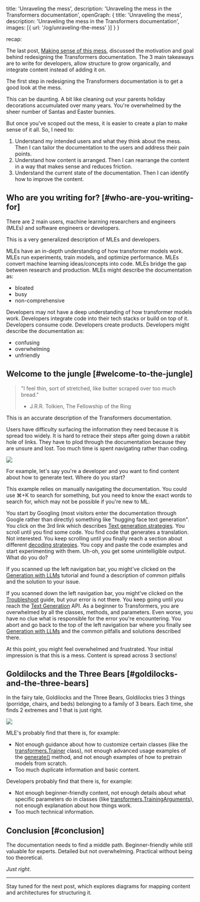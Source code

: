  title: 'Unraveling the mess',
  description: 'Unraveling the mess in the Transformers documentation',
  openGraph: {
    title: 'Unraveling the mess',
    description: 'Unraveling the mess in the Transformers documentation',
    images: [{ url: '/og/unraveling-the-mess' }]
  }
}

<div class="pt-6">
  <p class="text-xs">recap:</p>
  <p class="text-xs">The last post, <a class="underline underline-offset-auto" href="./making-sense-of-this-mess">Making sense of this mess</a>, discussed the motivation and goal behind redesigning the Transformers documentation. The 3 main takeaways are to write for developers, allow structure to grow organically, and integrate content instead of adding it on.</p>
</div>

The first step in redesigning the Transformers documentation is to get a good look at the mess.

This can be daunting. A bit like cleaning out your parents holiday decorations accumulated over many years. You're overwhelmed by the sheer number of Santas and Easter bunnies.

But once you've scoped out the mess, it is easier to create a plan to make sense of it all. So, I need to:

1. Understand my intended users and what they think about the mess. Then I can tailor the documentation to the users and address their pain points.
2. Understand how content is arranged. Then I can rearrange the content in a way that makes sense and reduces friction.
3. Understand the current state of the documentation. Then I can identify how to improve the content.

## Who are you writing for? [#who-are-you-writing-for]

<Tweet
    id="1511347365374009350"
/>

There are 2 main users, <a class="underline decoration-sky-500 decoration-2 underline-offset-4">machine learning researchers and engineers (MLEs)</a> and <a class="underline decoration-green-500 decoration-2 underline-offset-4">software engineers or developers</a>.

<Callout emoji="✦">This is a very generalized description of MLEs and developers.</Callout>

MLEs have an in-depth understanding of how transformer models work. MLEs run experiments, train models, and optimize performance. MLEs convert machine learning ideas/concepts into code. MLEs bridge the gap between research and production. MLEs might describe the documentation as:

* bloated
* busy
* non-comprehensive

Developers may not have a deep understanding of how transformer models work. Developers integrate code into their tech stacks or build on top of it. Developers consume code. Developers create products. Developers might describe the documentation as:

* confusing
* overwhelming
* unfriendly

## Welcome to the jungle [#welcome-to-the-jungle]

> "I feel thin, sort of stretched, like butter scraped over too much bread."
> - J.R.R. Tolkien, The Fellowship of the Ring

This is an accurate description of the Transformers documentation.

Users have difficulty surfacing the information they need because it is spread too widely. It is hard to retrace their steps after going down a rabbit hole of links. They have to plod through the documentation because they are unsure and lost. Too much time is spent navigating rather than coding.

<div class="flex justify-center">
    <img class="rounded-xl" src="https://huggingface.co/datasets/stevhliu/personal-blog/resolve/main/caveman-spongebob.png"/>
</div>

For example, let's say you're a developer and you want to find content about how to generate text. Where do you start?

<Callout emoji="✦">This example relies on manually navigating the documentation. You could use ⌘+K to search for something, but you need to know the exact words to search for, which may not be possible if you're new to ML.</Callout>

You start by Googling (most visitors enter the documentation through Google rather than directly) something like "hugging face text generation". You click on the 3rd link which describes [Text generation strategies](https://hf.co/docs/transformers/generation_strategies). You scroll until you find some code. You find code that generates a translation. Not interested. You keep scrolling until you finally reach a section about different [decoding strategies](https://hf.co/docs/transformers/generation_strategies#decoding-strategies). You copy and paste the code examples and start experimenting with them. Uh-oh, you get some unintelligible output. What do you do?

If you scanned up the left navigation bar, you might've clicked on the [Generation with LLMs](https://hf.co/docs/transformers/llm_tutorial) tutorial and found a description of common pitfalls and the solution to your issue.

If you scanned down the left navigation bar, you might've clicked on the [Troubleshoot](https://hf.co/docs/transformers/troubleshooting) guide, but your error is not there. You keep going until you reach the [Text Generation](https://hf.co/docs/transformers/main_classes/text_generation) API. As a beginner to Transformers, you are overwhelmed by all the classes, methods, and parameters. Even worse, you have no clue what is responsible for the error you're encountering. You abort and go back to the top of the left navigation bar where you finally see [Generation with LLMs](https://hf.co/docs/transformers/llm_tutorial) and the common pitfalls and solutions described there.

At this point, you might feel overwhelmed and frustrated. Your initial impression is that this is a mess. Content is spread across 3 sections!

## Goldilocks and the Three Bears [#goldilocks-and-the-three-bears]

In the fairy tale, Goldilocks and the Three Bears, Goldilocks tries 3 things (porridge, chairs, and beds) belonging to a family of 3 bears. Each time, she finds 2 extremes and 1 that is just right.

<div class="flex justify-center">
  <img class="rounded-xl" src="https://huggingface.co/datasets/stevhliu/personal-blog/resolve/main/goldilocks.png"/>
</div>

MLE's probably find that there is, for example:

- Not enough guidance about how to customize certain classes (like the [transformers.Trainer](https://hf.co/docs/transformers/main_classes/trainer) class), not enough advanced usage examples of the [generate()](https://hf.co/docs/transformers/main_classes/text_generation#transformers.GenerationMixin.generate) method, and not enough examples of how to pretrain models from scratch.
- Too much duplicate information and basic content.

Developers probably find that there is, for example:

- Not enough beginner-friendly content, not enough details about what specific parameters do in classes (like [transformers.TrainingArguments](https://huggingface.co/docs/transformers/main/en/main_classes/trainer#transformers.TrainingArguments)), not enough explanation about how things work.
- Too much technical information.

## Conclusion [#conclusion]

The documentation needs to find a middle path. Beginner-friendly while still valuable for experts. Detailed but not overwhelming. Practical without being too theoretical.

*Just right*.

***

<p class="text-sm">Stay tuned for the next post, which explores diagrams for mapping content and architectures for structuring it.</p>